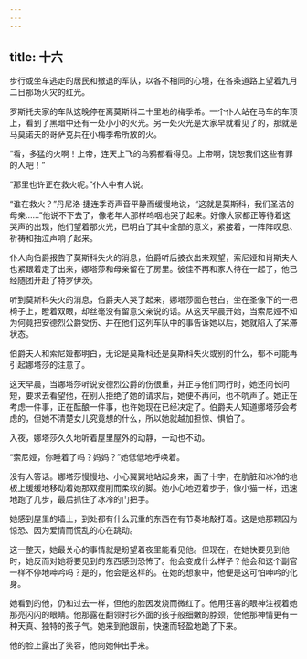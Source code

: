 ```yaml
---
---
---
```

title: 十六
---



步行或坐车逃走的居民和撤退的军队，以各不相同的心境，在各条道路上望着九月二日那场火灾的红光。

罗斯托夫家的车队这晚停在离莫斯科二十里地的梅季希。一个仆人站在马车的车顶上，看到了黑暗中还有一处小小的火光。另一处火光是大家早就看见了的，那就是马莫诺夫的哥萨克兵在小梅季希所放的火。

“看，多猛的火啊！上帝，连天上飞的乌鸦都看得见。上帝啊，饶恕我们这些有罪的人吧！”

“那里也许正在救火呢。”仆人中有人说。

“谁在救火？”丹尼洛·捷连季奇声音平静而缓慢地说，“这就是莫斯科，我们圣洁的母亲……”他说不下去了，像老年人那样呜咽地哭了起来。好像大家都正等待着这哭声的出现，他们望着那火光，已明白了其中全部的意义，紧接着，一阵阵叹息、祈祷和抽泣声响了起来。

仆人向伯爵报告了莫斯科失火的消息，伯爵听后披衣出来观望，索尼娅和肖斯夫人也紧跟着走了出来，娜塔莎和母亲留在了房里。彼佳不再和家人待在一起了，他已经随团开赴了特罗伊茨。

听到莫斯科失火的消息，伯爵夫人哭了起来，娜塔莎面色苍白，坐在圣像下的一把椅子上，瞪着双眼，却丝毫没有留意父亲说的话。从这天早晨开始，当索尼娅不知为何竟把安德烈公爵受伤、并在他们这列车队中的事告诉她以后，她就陷入了呆滞状态。

伯爵夫人和索尼娅都明白，无论是莫斯科还是莫斯科失火或别的什么，都不可能再引起娜塔莎的注意了。

这天早晨，当娜塔莎听说安德烈公爵的伤很重，并正与他们同行时，她还问长问短，要求去看望他，在别人拒绝了她的请求后，她便不再问，也不吭声了。她正在考虑一件事，正在酝酿一件事，也许她现在已经决定了。伯爵夫人知道娜塔莎会考虑的，但她不清楚女儿究竟想的什么，所以她就越加担惊、惧怕了。

入夜，娜塔莎久久地听着屋里屋外的动静，一动也不动。

“索尼娅，你睡着了吗？妈妈？”她低低地呼唤着。

没有人答话。娜塔莎慢慢地、小心翼翼地站起身来，画了十字，在肮脏和冰冷的地板上缓缓地移动着她那双瘦削而柔软的脚。她小心地迈着步子，像小猫一样，迅速地跑了几步，最后抓住了冰冷的门把手。

她感到屋里的墙上，到处都有什么沉重的东西在有节奏地敲打着。这是她那颗因为惊恐、因为爱情而慌乱的心在跳动。

这一整天，她最关心的事情就是盼望着夜里能看见他。但现在，在她快要见到他时，她反而对她将要见到的东西感到恐怖了。他会变成什么样子？他会和这个副官一样不停地呻吟吗？是的，他会是这样的。在她的想象中，他便是这可怕呻吟的化身。

她看到的他，仍和过去一样，但他的脸因发烧而微红了。他用狂喜的眼神注视着她那亮闪闪的眼睛。他那露在翻领衬衫外面的孩子般细嫩的脖颈，使他那神情更有一种天真、独特的孩子气。她来到他跟前，快速而轻盈地跪了下来。

他的脸上露出了笑容，他向她伸出手来。